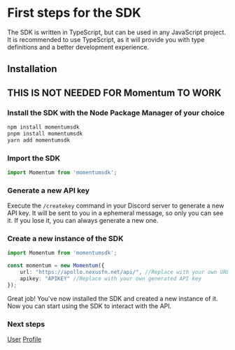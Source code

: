 # First steps for the SDK

The SDK is written in TypeScript, but can be used in any JavaScript project. It is recommended to use TypeScript, as it will provide you with type definitions and a better development experience.

## Installation

## THIS IS NOT NEEDED FOR Momentum TO WORK

### Install the SDK with the Node Package Manager of your choice

```bash
npm install momentumsdk
pnpm install momentumsdk
yarn add momentumsdk
```

### Import the SDK

```typescript
import Momentum from 'momentumsdk';
```

### Generate a new API key

Execute the `/createkey` command in your Discord server to generate a new API key. It will be sent to you in a ephemeral message, so only you can see it. If you lose it, you can always generate a new one.
### Create a new instance of the SDK

```typescript
import Momentum from 'momentumsdk';

const momentum = new Momentum({
    url: "https://apollo.nexusfn.net/api/", //Replace with your own URL
    apikey: "APIKEY" //Replace with your own generated API key
});
```

Great job! You've now installed the SDK and created a new instance of it. Now you can start using the SDK to interact with the API.

### Next steps

[User](sdk/user.md)
[Profile](sdk/profile.md)